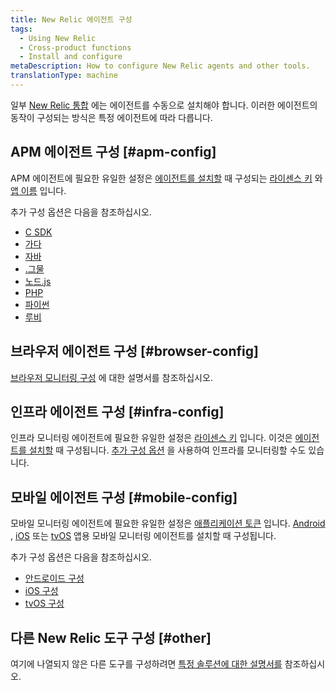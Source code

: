 ```yaml
---
title: New Relic 에이전트 구성
tags:
  - Using New Relic
  - Cross-product functions
  - Install and configure
metaDescription: How to configure New Relic agents and other tools.
translationType: machine
---
```


일부 [New Relic 통합](https://newrelic.com/instant-observability/) 에는 에이전트를 수동으로 설치해야 합니다. 이러한 에이전트의 동작이 구성되는 방식은 특정 에이전트에 따라 다릅니다.

## APM 에이전트 구성 [#apm-config]

APM 에이전트에 필요한 유일한 설정은 [에이전트를 설치할](/docs/agents/manage-apm-agents/installation/install-agent) 때 구성되는 [라이센스 키](/docs/apis/intro-apis/new-relic-api-keys/#ingest-license-key) 와 [앱 이름](/docs/apm/new-relic-apm/installation-configuration/name-your-application) 입니다.

추가 구성 옵션은 다음을 참조하십시오.

* [C SDK](/docs/agents/c-sdk/install-configure/c-sdk-configuration)
* [가다](/docs/agents/go-agent/instrumentation/go-agent-configuration)
* [자바](/docs/agents/java-agent/configuration/java-agent-configuration-config-file)
* [.그물](/docs/agents/net-agent/installation-configuration/net-agent-configuration)
* [노드.js](/docs/agents/nodejs-agent/installation-configuration/nodejs-agent-configuration)
* [PHP](/docs/agents/php-agent/configuration/php-agent-configuration)
* [파이썬](/docs/agents/python-agent/installation-configuration/python-agent-configuration)
* [루비](/docs/agents/ruby-agent/installation-configuration/ruby-agent-configuration)

## 브라우저 에이전트 구성 [#browser-config]

[브라우저 모니터링 구성](/docs/browser/new-relic-browser/configuration) 에 대한 설명서를 참조하십시오.

## 인프라 에이전트 구성 [#infra-config]

인프라 모니터링 에이전트에 필요한 유일한 설정은 [라이센스 키](/docs/apis/intro-apis/new-relic-api-keys/#ingest-license-key) 입니다. 이것은 [에이전트를 설치할](/docs/agents/manage-apm-agents/installation/install-agent) 때 구성됩니다. [추가 구성 옵션](/docs/infrastructure/new-relic-infrastructure/configuration/configure-infrastructure-agent) 을 사용하여 인프라를 모니터링할 수도 있습니다.

## 모바일 에이전트 구성 [#mobile-config]

모바일 모니터링 에이전트에 필요한 유일한 설정은 [애플리케이션 토큰](/docs/mobile-monitoring/new-relic-mobile/maintenance/viewing-your-application-token) 입니다. [Android](/docs/mobile-monitoring/new-relic-mobile-android/get-started/introduction-new-relic-mobile-android) , [iOS](/docs/mobile-monitoring/new-relic-mobile-ios/get-started/introduction-new-relic-mobile-ios) 또는 [tvOS](/docs/mobile-monitoring/new-relic-mobile-ios/tvos/tvos-installation-configuration) 앱용 모바일 모니터링 에이전트를 설치할 때 구성됩니다.

추가 구성 옵션은 다음을 참조하십시오.

* [안드로이드 구성](/docs/mobile-monitoring/new-relic-mobile-android/api-guides/android-agent-configuration-feature-flags)
* [iOS 구성](/docs/mobile-monitoring/new-relic-mobile-ios/api-guides/ios-agent-configuration-feature-flags)
* [tvOS 구성](/docs/mobile-monitoring/new-relic-mobile-ios/tvos/tvos-installation-configuration)

## 다른 New Relic 도구 구성 [#other]

여기에 나열되지 않은 다른 도구를 구성하려면 [특정 솔루션에 대한 설명서를](https://newrelic.com/instant-observability/) 참조하십시오.

